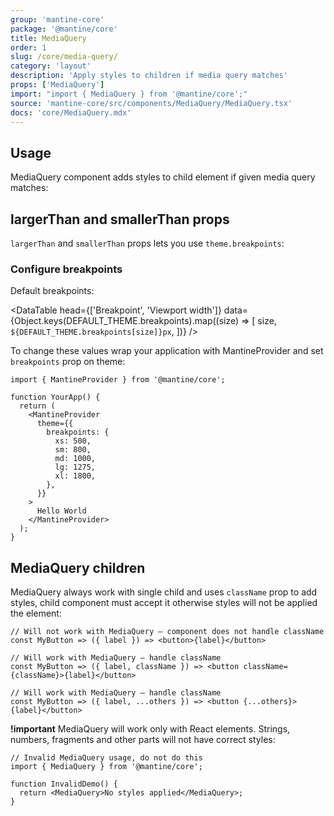 ```yaml
---
group: 'mantine-core'
package: '@mantine/core'
title: MediaQuery
order: 1
slug: /core/media-query/
category: 'layout'
description: 'Apply styles to children if media query matches'
props: ['MediaQuery']
import: "import { MediaQuery } from '@mantine/core';"
source: 'mantine-core/src/components/MediaQuery/MediaQuery.tsx'
docs: 'core/MediaQuery.mdx'
---
```



## Usage

MediaQuery component adds styles to child element if given media query matches:

<Demo data={MediaQueryDemos.query} />

## largerThan and smallerThan props

`largerThan` and `smallerThan` props lets you use `theme.breakpoints`:

<Demo data={MediaQueryDemos.usage} />

### Configure breakpoints

Default breakpoints:

<DataTable
  head={['Breakpoint', 'Viewport width']}
  data={Object.keys(DEFAULT_THEME.breakpoints).map((size) => [
    size,
    `${DEFAULT_THEME.breakpoints[size]}px`,
  ])}
/>

To change these values wrap your application with MantineProvider and set `breakpoints` prop on theme:

```tsx
import { MantineProvider } from '@mantine/core';

function YourApp() {
  return (
    <MantineProvider
      theme={{
        breakpoints: {
          xs: 500,
          sm: 800,
          md: 1000,
          lg: 1275,
          xl: 1800,
        },
      }}
    >
      Hello World
    </MantineProvider>
  );
}
```

## MediaQuery children

MediaQuery always work with single child and uses `className` prop to add styles,
child component must accept it otherwise styles will not be applied the element:

```tsx
// Will not work with MediaQuery – component does not handle className
const MyButton => ({ label }) => <button>{label}</button>

// Will work with MediaQuery – handle className
const MyButton => ({ label, className }) => <button className={className}>{label}</button>

// Will work with MediaQuery – handle className
const MyButton => ({ label, ...others }) => <button {...others}>{label}</button>
```

**!important** MediaQuery will work only with React elements. Strings, numbers, fragments and other parts will
not have correct styles:

```tsx
// Invalid MediaQuery usage, do not do this
import { MediaQuery } from '@mantine/core';

function InvalidDemo() {
  return <MediaQuery>No styles applied</MediaQuery>;
}
```

